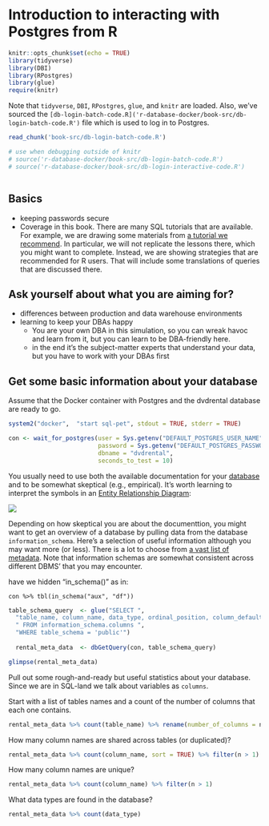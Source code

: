 # Introduction to interacting with Postgres from R

```r
knitr::opts_chunk$set(echo = TRUE)
library(tidyverse)
library(DBI)
library(RPostgres)
library(glue)
require(knitr)
``` 
Note that `tidyverse`, `DBI`, `RPostgres`, `glue`, and `knitr` are loaded.  Also, we've sourced the `[db-login-batch-code.R]('r-database-docker/book-src/db-login-batch-code.R')` file which is used to log in to Postgres.

```r
read_chunk('book-src/db-login-batch-code.R')

# use when debugging outside of knitr
# source('r-database-docker/book-src/db-login-batch-code.R')
# source('r-database-docker/book-src/db-login-interactive-code.R')  
```

```r

```

## Basics

* keeping passwords secure
* Coverage in this book.  There are many SQL tutorials that are available.  For example, we are drawing some materials from  [a tutorial we recommend](http://www.postgresqltutorial.com/postgresql-sample-database/).  In particular, we will not replicate the lessons there, which you might want to complete.  Instead, we are showing strategies that are recommended for R users.  That will include some translations of queries that are discussed there.

## Ask yourself about what you are aiming for?

* differences between production and data warehouse environments
* learning to keep your DBAs happy
  + You are your own DBA in this simulation, so you can wreak havoc and learn from it, but you can learn to be DBA-friendly here.
  + in the end it's the subject-matter experts that understand your data, but you have to work with your DBAs first

## Get some basic information about your database

Assume that the Docker container with Postgres and the dvdrental database are ready to go.
```r
system2("docker",  "start sql-pet", stdout = TRUE, stderr = TRUE)

con <- wait_for_postgres(user = Sys.getenv("DEFAULT_POSTGRES_USER_NAME"),
                         password = Sys.getenv("DEFAULT_POSTGRES_PASSWORD"),
                         dbname = "dvdrental",
                         seconds_to_test = 10)

```

You usually need to use both the available documentation for your [database](http://www.postgresqltutorial.com/postgresql-sample-database/) and to be somewhat skeptical (e.g., empirical).  It's worth learning to interpret the symbols in an [Entity Relationship Diagram](https://en.wikipedia.org/wiki/Entity%E2%80%93relationship_model):

![](./screenshots/ER-diagram-symbols.png)

Depending on how skeptical you are about the documenttion, you might want to get an overview of a database by pulling data from the database `information_schema`.  Here's a selection of useful information although you may want more (or less).  There is a lot to choose from [a vast list of metadata](https://www.postgresql.org/docs/current/static/infoschema-columns.html).  Note that information schemas are somewhat consistent across different DBMS' that you may encounter.


have we hidden "in_schema()" as in:

  `con %>% tbl(in_schema("aux", "df"))`
  
```r

table_schema_query  <- glue("SELECT ", 
  "table_name, column_name, data_type, ordinal_position, column_default, character_maximum_length", 
  " FROM information_schema.columns ", 
  "WHERE table_schema = 'public'")
 
  rental_meta_data  <- dbGetQuery(con, table_schema_query) 

glimpse(rental_meta_data)
```
Pull out some rough-and-ready but useful statistics about your database.  Since we are in SQL-land we talk about variables as `columns`.

Start with a list of tables names and a count of the number of columns that each one contains.
```r

rental_meta_data %>% count(table_name) %>% rename(number_of_columns = n) %>% as.data.frame()
```

How many column names are shared across tables (or duplicated)?
```r

rental_meta_data %>% count(column_name, sort = TRUE) %>% filter(n > 1)
```

How many column names are unique?
```r
rental_meta_data %>% count(column_name) %>% filter(n > 1)
```

What data types are found in the database?
```r

rental_meta_data %>% count(data_type)

```

